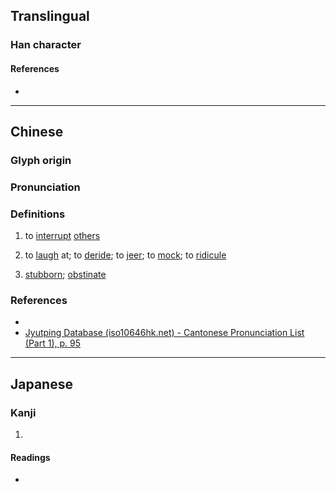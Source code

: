 {{character info}}
==Translingual==

===Han character===
{{Han char|rn=38|rad=女|as=12|sn=15|four=48461|canj=VTGR,VTTR|ids=⿰女善}}

====References====
* {{Han ref|kx=0271.010|dkj=06708|dj=0538.360|hdz=21082.120|uh=5AF8|ud=23288|bh=E55A|bd=58714}}

----

==Chinese==
{{zh-forms}}

===Glyph origin===
{{Han etym}}

===Pronunciation===
{{zh-pron
|m=zhǎn
|c=zin2
|mc=y
|oc=y
|cat=v,a
}}

===Definitions===
{{zh-hanzi}}

# to [[interrupt]] [[others]]
# {{lb|zh|transitive}} to [[laugh]] at; to [[deride]]; to [[jeer]]; to [[mock]]; to [[ridicule]]
# [[stubborn]]; [[obstinate]]

===References===
* {{R:yue:Hanzi}}
* [http://www.iso10646hk.net/jp/document/download.jsp Jyutping Database (iso10646hk.net) - Cantonese Pronunciation List (Part 1), p. 95]

----

==Japanese==

===Kanji===
{{ja-kanji|grade=|rs=女12}}

# {{rfdef|ja|sort=女12}}

====Readings====
* {{ja-readings|on=せん|kun=はずかしめる,かたくな}}
